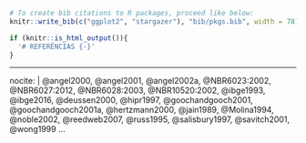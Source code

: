 <!--
The bib chunk below must go last in this document according to how R Markdown renders.  More info is at http://rmarkdown.rstudio.com/authoring_bibliographies_and_citations.html
-->

<!-- 
If you'd like to change the name of the bibliography to something else,
delete "References" and replace it.
-->

```r
# To create bib citations to R packages, proceed like below:
knitr::write_bib(c("ggplot2", "stargazer"), "bib/pkgs.bib", width = 78)
```


\postextual

\begingroup

  \printbibliography[title=REFERÊNCIAS]
  
\endgroup

```r
if (knitr::is_html_output()){
  '# REFERÊNCIAS {-}'  
}
```


<!--
This manually sets the header for this unnumbered chapter.
-->
\markboth{Referências}{REFERÊNCIAS}


<div id="refs"></div>

<!--
To create a hanging indent and spacing between entries.  These three lines may need to be removed for styles that don't require the hanging indent.
-->

<!--
This is just for testing with more citations for the bibliography at the end.  Add other entries into the list here if you'd like them to appear in the bibliography even if they weren't explicitly cited in the document.
-->

---
nocite: | 
  @angel2000, @angel2001, @angel2002a, @NBR6023:2002, @NBR6027:2012, @NBR6028:2003, @NBR10520:2002, @ibge1993, @ibge2016, @deussen2000, @hipr1997, @goochandgooch2001, @goochandgooch2001a, @hertzmann2000, @jain1989, @Molina1994, @noble2002, @reedweb2007, @russ1995, @salisbury1997, @savitch2001, @wong1999
...
